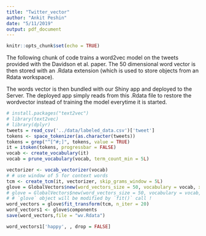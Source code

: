 ```yaml
---
title: "Twitter_vector"
author: "Ankit Peshin"
date: "5/11/2019"
output: pdf_document
---
```


```r
knitr::opts_chunk$set(echo = TRUE)
```

The following chunk of code trains a word2vec model on the tweets provided with the Davidson et al. paper. The 50 dimensional word vector is then stored with an .Rdata extension (which is used to store objects from an Rdata workspace).

The words vector is then bundled with our Shiny app and deployed to the Server. The deployed app simply reads from this .Rdata file to restore the wordvector instead of training the model everytime it is started. 

```r
# install.packages("text2vec")
# library(text2vec)
# library(dplyr)
tweets = read_csv('../data/labeled_data.csv')['tweet']
tokens <- space_tokenizer(as.character(tweets))
tokens = grep("^[^#;]", tokens, value = TRUE)
it = itoken(tokens, progressbar = FALSE)
vocab <- create_vocabulary(it)
vocab = prune_vocabulary(vocab, term_count_min = 5L)

vectorizer <- vocab_vectorizer(vocab)
# # use window of 5 for context words
tcm <- create_tcm(it, vectorizer, skip_grams_window = 5L)
glove = GlobalVectors$new(word_vectors_size = 50, vocabulary = vocab, x_max = 10)
# glove = GlobalVectors$new(word_vectors_size = 50, vocabulary = vocab, x_max = 10)
# # `glove` object will be modified by `fit()` call !
word_vectors = glove$fit_transform(tcm, n_iter = 20)
word_vectors1 <- glove$components
save(word_vectors,file = "wv.Rdata")

```


```r

word_vectors1['happy', , drop = FALSE]


```
